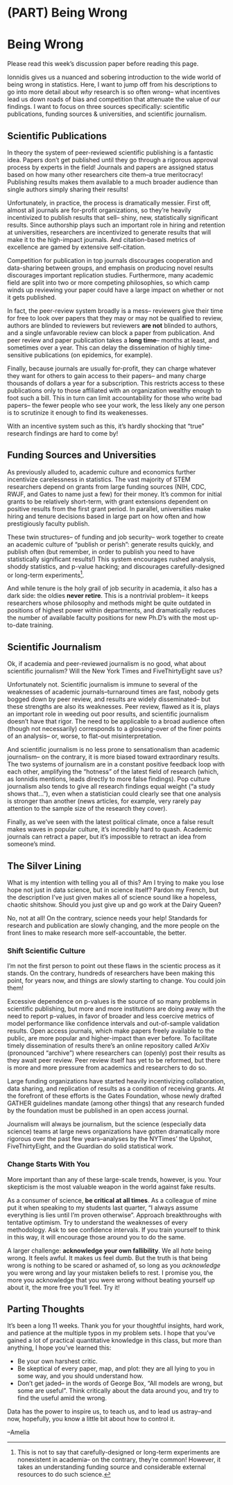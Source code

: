 # (PART) Being Wrong{-} 

# Being Wrong

Please read this week's discussion paper before reading this page. 

Ionnidis gives us a nuanced and sobering introduction to the wide world of being wrong in statistics. Here, I want to jump off from his descriptions to go into more detail about *why* research is so often wrong-- what incentives lead us down roads of bias and competition that attenuate the value of our findings. I want to focus on three sources specifically: scientific publications, funding sources & universities, and scientific journalism. 

## Scientific Publications
In theory the system of peer-reviewed scientific publishing is a fantastic idea. Papers don't get published until they go through a rigorous approval process by experts in the field! Journals and papers are assigned status based on how many other researchers cite them--a true meritocracy! Publishing results makes them available to a much broader audience than single authors simply sharing their results!

Unfortunately, in practice, the process is dramatically messier. First off, almost all journals are for-profit organizations, so they're heavily incentivized to publish results that sell-- shiny, new, statistically significant results. Since authorship plays such an important role in hiring and retention at universities, researchers are incentivized to generate results that will make it to the high-impact journals. And citation-based metrics of excellence are gamed by extensive self-citation. 

Competition for publication in top journals discourages cooperation and data-sharing between groups, and emphasis on producing novel results discourages important replication studies. Furthermore, many academic field are split into two or more competing philosophies, so which camp winds up reviewing your paper could have a large impact on whether or not it gets published. 

In fact, the peer-review system broadly is a mess-- reviewers give their time for free to look over papers that they may or may not be qualified to review, authors are blinded to reviewers but reviewers **are not** blinded to authors, and a single unfavorable review can block a paper from publication. And peer review and paper publication takes a **long time**-- months at least, and sometimes over a year. This can delay the dissemination of highly time-sensitive publications (on epidemics, for example). 

Finally, because journals are usually for-profit, they can charge whatever they want for others to gain access to their papers-- and many charge thousands of dollars a year for a subscription. This restricts access to these publications only to those affiliated with an organization wealthy enough to foot such a bill. This in turn can limit accountability for those who write bad papers-- the fewer people who see your work, the less likely any one person is to scrutinize it enough to find its weakenesses.

With an incentive system such as this, it's hardly shocking that "true" research findings are hard to come by!


## Funding Sources and Universities
As previously alluded to, academic culture and economics further incentivize carelessness in statistics. The vast majority of STEM researchers depend on grants from large funding sources (NIH, CDC, RWJF, and Gates to name just a few) for their money. It's common for initial grants to be relatively short-term, with grant extensions dependent on positive results from the first grant period. In parallel, universities make hiring and tenure decisions based in large part on how often and how prestigiously faculty publish. 

These twin structures-- of funding and job security-- work together to create an academic culture of "publish or perish": generate results quickly, and publish often (but remember, in order to publish you need to have statistically significant results!)  This system encourages rushed analysis, shoddy statistics, and p-value hacking; and discourages carefully-designed or long-term experiments[^1].

[^1]: This is not to say that carefully-designed or long-term experiments are nonexistent in academia-- on the contrary, they're common! However, it takes an understanding funding source and considerable external resources to do such science. 

And while tenure is the holy grail of job security in academia, it also has a dark side: the oldies **never retire**. This is a nontrivial problem-- it keeps researchers whose philosophy and methods might be quite outdated in positions of highest power within departments, and dramatically reduces the number of available faculty positions for new Ph.D's with the most up-to-date training. 


## Scientific Journalism 
Ok, if academia and peer-reviewed journalism is no good, what about scientific journalism? Will the New York Times and FiveThirtyEight save us?

Unfortunately not. Scientific journalism is immune to several of the weaknesses of academic journals--turnaround times are fast, nobody gets bogged down by peer review, and results are widely disseminated-- but these strengths are also its weaknesses. Peer review, flawed as it is, plays an important role in weeding out poor results, and scientific journalism doesn't have that rigor. The need to be applicable to a broad audience often (though not necessarily) corresponds to a glossing-over of the finer points of an analysis-- or, worse, to flat-out misinterpretation. 

And scientific journalism is no less prone to sensationalism than academic journalism-- on the contrary, it is more biased toward extraordinary results. The two systems of journalism are in a constant positive feedback loop with each other, amplifying the "hotness" of the latest field of research (which, as Ionnidis mentions, leads directly to more false findings). Pop culture journalism also tends to give all research findings equal weight ("a study shows that..."), even when a statistician could clearly see that one analysis is stronger than another (news articles, for example, very rarely pay attention to the sample size of the research they cover). 

Finally, as we've seen with the latest political climate, once a false result makes waves in popular culture, it's incredibly hard to quash. Academic journals can retract a paper, but it's impossible to retract an idea from someone's mind. 


## The Silver Lining

What is my intention with telling you all of this? Am I trying to make you lose hope not just in data science, but in science itself? Pardon my French, but the description I've just given makes all of science sound like a hopeless, chaotic shitshow. Should you just give up and go work at the Dairy Queen?

No, not at all! On the contrary, science needs your help! Standards for research and publication are slowly changing, and the more people on the front lines to make research more self-accountable, the better. 

### Shift Scientific Culture
I'm not the first person to point out these flaws in the scientic process as it stands. On the contrary, hundreds of researchers have been making this point, for years now, and things are slowly starting to change. You could join them!

Excessive dependence on p-values is the source of so many problems in scientific publishing, but more and more institutions are doing away with the need to report p-values, in favor of broader and less coercive metrics of model performance like confidence intervals and out-of-sample validation results. Open access journals, which make papers freely available to the public, are more popular and higher-impact than ever before. To facilitate timely dissemination of results there's an online repository called ArXiv (pronounced "archive") where researchers can (openly) post their results as they await peer review. Peer review itself has yet to be reformed, but there is more and more pressure from academics and researchers to do so. 

Large funding organizations have started heavily incentivizing collaboration, data sharing, and replication of results as a condition of receiving grants. At the forefront of these efforts is the Gates Foundation, whose newly drafted GATHER guidelines mandate (among other things) that any research funded by the foundation must be published in an open access journal. 

Journalism will always be journalism, but the science (especially data science) teams at large news organizations have gotten dramatically more rigorous over the past few years--analyses by the NYTimes' the Upshot, FiveThirtyEight, and the Guardian do solid statistical work. 

### Change Starts With You 

More important than any of these large-scale trends, however, is you. Your skepticism is the most valuable weapon in the world against fake results. 

As a consumer of science, **be critical at all times**. As a colleague of mine put it when speaking to my students last quarter, "I always assume everything is lies until I'm proven otherwise". Approach breakthroughs with tentative optimism. Try to understand the weaknesses of every methodology. Ask to see confidence intervals. If you train yourself to think in this way, it will encourage those around you to do the same. 

A larger challenge: **acknowledge your own fallibility**. We all *hate* being wrong. It feels awful. It makes us feel dumb. But the truth is that being wrong is nothing to be scared or ashamed of, so long as you *acknowledge* you were wrong and lay your mistaken beliefs to rest. I promise you, the more you acknowledge that you were wrong without beating yourself up about it, the more free you'll feel. Try it!

## Parting Thoughts

It's been a long 11 weeks. Thank you for your thoughtful insights, hard work, and patience at the multiple typos in my problem sets. I hope that you've gained a lot of practical quantitative knowledge in this class, but more than anything, I hope you've learned this:

* Be your own harshest critic. 
* Be skeptical of every paper, map, and plot: they are all lying to you in some way, and you should understand how. 
* Don't get jaded-- in the words of George Box, "All models are wrong, but some are useful". Think critically about the data around you, and try to find the useful amid the wrong. 

Data has the power to inspire us, to teach us, and to lead us astray--and now, hopefully, you know a little bit about how to control it. 

--Amelia




